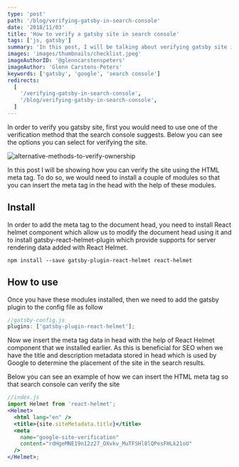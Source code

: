```yaml
---
type: 'post'
path: '/blog/verifying-gatsby-in-search-console'
date: '2018/11/03'
title: 'How to verify a gatsby site in search console'
tags: ['js, gatsby']
summary: 'In this post, I will be talking about verifying gatsby site in search console'
images: 'images/thumbnails/checklist.jpeg'
imageAuthorID: '@glenncarstenspeters'
imageAuthor: 'Glenn Carstens-Peters'
keywords: ['gatsby', 'google', 'search console']
redirects:
  [
    '/verifying-gatsby-in-search-console',
    '/blog/verifying-gatsby-in-search-console',
  ]
---
```


In order to verify you gatsby site, first you would need to use one of the verification method that the search console suggests. Below you can see the options you can select for verifying the site.

![alternative-methods-to-verify-ownership](./search-console.jpg)

In this post I will be showing how you can verify the site using the HTML meta tag. To do so, we would need to install a couple of modules so that you can insert the meta tag in the head with the help of these modules.

## Install

In order to add the meta tag to the document head, you need to install React helmet component which allow us to modify the document head using it and to install gatsby-react-helmet-plugin which provide supports for server rendering data added with React Helmet.

```shell
npm install --save gatsby-plugin-react-helmet react-helmet
```

## How to use

Once you have these modules installed, then we need to add the gatsby plugin to the config file as follow

```javascript
//gatsby-config.js
plugins: ['gatsby-plugin-react-helmet'];
```

Now we insert the meta tag data in head with the help of React Helmet component that we installed earlier. As this is beneficial for SEO when we have the title and description metadata stored in head which is used by Google to determine the placement of the site in the search results.

Below you can see an example of how we can insert the HTML meta tag so that search console can verify the site

```jsx
//index.js
import Helmet from 'react-helmet';
<Helmet>
  <html lang="en" />
  <title>{site.siteMetadata.title}</title>
  <meta
    name="google-site-verification"
    content="rdHgeMNE19n12z27_OXvkv_MuTFSHl8lQPesFHLk21oU"
  />
</Helmet>;
```
